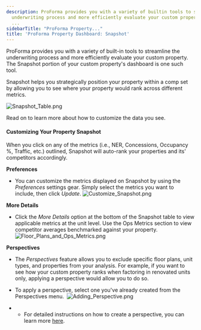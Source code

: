 ```yaml
---
description: ProForma provides you with a variety of builtin tools to streamline the
  underwriting process and more efficiently evaluate your custom property The Snapshot
  ...
sidebarTitle: "ProForma Property..."
title: 'ProForma Property Dashboard: Snapshot'
---
```


ProForma provides you with a variety of built-in tools to streamline the underwriting process and more efficiently evaluate your custom property. The Snapshot portion of your custom property's dashboard is one such tool. 


Snapshot helps you strategically position your property within a comp set by allowing you to see where your property would rank across different metrics. 


<Frame>
  <img src="/images/radix/c23b096ed4daaee7ad688ceb894d10642fd13ffd.png" alt="Snapshot_Table.png" />
</Frame>


Read on to learn more about how to customize the data you see. 


#### Customizing Your Property Snapshot


When you click on any of the metrics (i.e., NER, Concessions, Occupancy %, Traffic, etc.) outlined, Snapshot will auto-rank your properties and its' competitors accordingly. 


**Preferences**


* You can customize the metrics displayed on Snapshot by using the *Preferences* settings gear. Simply select the metrics you want to include, then click *Update*. ![Customize_Snapshot.png](/images/radix/6c98bc0d3d7ead5d734ea749cbd60df17c6c8e39.png)


**More Details**


* Click the *More Details* option at the bottom of the Snapshot table to view applicable metrics at the unit level. Use the Ops Metrics section to view competitor averages benchmarked against your property.![Floor_Plans_and_Ops_Metrics.png](/images/radix/6b6e22b17173baab4226242d6d98e330ac25fdfa.png)


**Perspectives**


* The *Perspectives* feature allows you to exclude specific floor plans, unit types, and properties from your analysis. For example, if you want to see how your custom property ranks when factoring in renovated units only, applying a perspective would allow you to do so.
* To apply a perspective, select one you've already created from the Perspectives menu.  ![Adding_Perspective.png](/images/radix/4b7575f94c35a19343e50de2ac2154f2d2926b74.png)


* + For detailed instructions on how to create a perspective, you can learn more [here](kb://article/zendesk:radix:7313516628749).